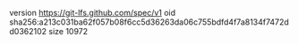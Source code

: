 version https://git-lfs.github.com/spec/v1
oid sha256:a213c031ba62f057b08f6cc5d36263da06c755bdfd4f7a8134f7472dd0362102
size 10972
